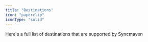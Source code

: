 ```yaml
---
title: "Destinations"
icon: "paperclip"
iconType: "solid"
---
```





Here's a full list of destinations that are supported by Syncmaven

<AccordionGroup>
  <Accordion title="Resend">
    <Destination
      name="resend"
      url="https://resend.io"
      description={"a platform for transactional and marketing emails"}
      docker="syncmaven/resend" />
  </Accordion>
  <Accordion title="Intercom">
  </Accordion>
  <Accordion title="Hubspot">
  </Accordion>
  <Accordion title="Twitter Ads">
  </Accordion>
  <Accordion title="Google Ads">
  </Accordion>
  <Accordion title="Google Ads">
  </Accordion>

</AccordionGroup>